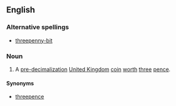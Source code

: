 ==English==
===Alternative spellings===
*[[threepenny-bit]]
===Noun===
{{en-noun|sg=[[threepenny]] [[bit]]}}
#A [[pre-]][[decimalization]] [[United Kingdom]] [[coin]] [[worth]] [[three]] [[pence]].
====Synonyms====
*[[threepence]]